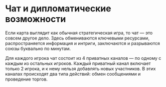 # Чат и дипломатические возможности

Если карта выглядит как обычная стратегическая игра, то чат — это совсем другое дело. Здесь обмениваются ключевыми ресурсами, распространяется информация и интриги, заключаются и разрываются союзы буквально по минутам.

Для каждого игрока чат состоит из 4 приватных каналов — по одному с каждым из остальных игроков. Каждый приватный канал включает только 2 игрока, и к нему нельзя добавлять новых участников. В этих каналах происходят два типа действий: обмен сообщениями и проведение торгов.